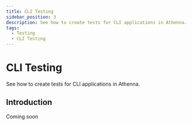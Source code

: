 ```yaml
---
title: CLI Testing
sidebar_position: 3
description: See how to create tests for CLI applications in Athenna.
tags:
  - Testing
  - CLI Testing
---
```


# CLI Testing

See how to create tests for CLI applications in Athenna.

## Introduction

Coming soon
